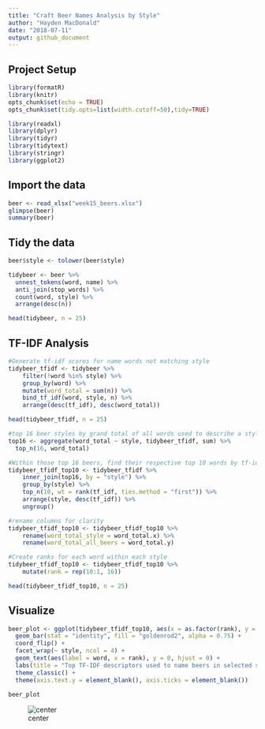```yaml
---
title: "Craft Beer Names Analysis by Style"
author: "Hayden MacDonald"
date: "2018-07-11"
output: github_document
---
```

## Project Setup
```r
library(formatR)
library(knitr)
opts_chunk$set(echo = TRUE)
opts_chunk$set(tidy.opts=list(width.cutoff=50),tidy=TRUE)

library(readxl)
library(dplyr)
library(tidyr)
library(tidytext)
library(stringr)
library(ggplot2)
```

## Import the data

```r
beer <- read_xlsx("week15_beers.xlsx")
glimpse(beer)
summary(beer)
```

## Tidy the data

```r
beer$style <- tolower(beer$style)

tidybeer <- beer %>%
  unnest_tokens(word, name) %>%
  anti_join(stop_words) %>%
  count(word, style) %>%
  arrange(desc(n))

head(tidybeer, n = 25)
```

## TF-IDF Analysis

```r
#Generate tf-idf scores for name words not matching style
tidybeer_tfidf <- tidybeer %>%
    filter(!word %in% style) %>%
    group_by(word) %>%
    mutate(word_total = sum(n)) %>%
    bind_tf_idf(word, style, n) %>%
    arrange(desc(tf_idf), desc(word_total))

head(tidybeer_tfidf, n = 25)

#top 16 beer styles by grand total of all words used to describe a style
top16 <- aggregate(word_total ~ style, tidybeer_tfidf, sum) %>%
  top_n(16, word_total)

#Within those top 16 beers, find their respective top 10 words by tf-idf scores
tidybeer_tfidf_top10 <- tidybeer_tfidf %>%
    inner_join(top16, by = "style") %>%
    group_by(style) %>%
    top_n(10, wt = rank(tf_idf, ties.method = "first")) %>%
    arrange(style, desc(tf_idf)) %>%
    ungroup()

#rename columns for clarity
tidybeer_tfidf_top10 <- tidybeer_tfidf_top10 %>%
    rename(word_total_style = word_total.x) %>%
    rename(word_total_all_beers = word_total.y)

#Create ranks for each word within each style
tidybeer_tfidf_top10 <- tidybeer_tfidf_top10 %>%
    mutate(rank = rep(10:1, 16))

head(tidybeer_tfidf_top10, n = 25)
```

## Visualize

```r
beer_plot <- ggplot(tidybeer_tfidf_top10, aes(x = as.factor(rank), y = tf_idf)) + 
  geom_bar(stat = "identity", fill = "goldenrod2", alpha = 0.75) + 
  coord_flip() + 
  facet_wrap(~ style, ncol = 4) +
  geom_text(aes(label = word, x = rank), y = 0, hjust = 0) + 
  labs(title = "Top TF-IDF descriptors used to name beers in selected styles", x = "") +
  theme_classic() +
  theme(axis.text.y = element_blank(), axis.ticks = element_blank())
  
beer_plot
```

![center](/week15/beer-plot.png)






















